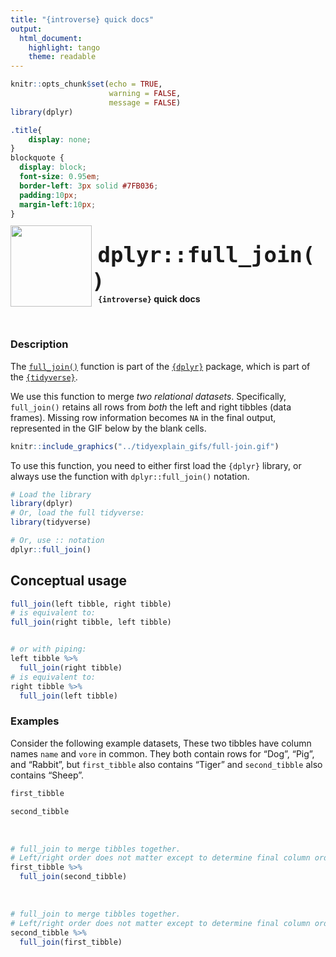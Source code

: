 ```yaml
---
title: "{introverse} quick docs"
output: 
  html_document:
    highlight: tango
    theme: readable
---
```



```r
knitr::opts_chunk$set(echo = TRUE, 
                      warning = FALSE, 
                      message = FALSE)
library(dplyr)
```

```css
.title{
    display: none;
}
blockquote {
  display: block;
  font-size: 0.95em;
  border-left: 3px solid #7FB036;
  padding:10px;
  margin-left:10px;
}
```

<div>
<br>
 <img src = "logo.png" style = "float:left;height:130px;margin-top:-20px;">
 <span style = "font-weight:bold;font-size:40px;"> 
  &nbsp;<code>dplyr::full_join()</code>
 </span>
 <br>
 <b>&nbsp;&nbsp;&nbsp;<code>{introverse}</code> quick docs</b>
</div>
<br>

### Description

The [`full_join()`](https://dplyr.tidyverse.org/reference/full_join.html) function is part of the [`{dplyr}`](https://dplyr.tidyverse.org/) package, which is part of the [`{tidyverse}`](https://www.tidyverse.org/).

We use this function to merge _two relational datasets_. Specifically, `full_join()` retains all rows from _both_ the left and right tibbles (data frames). Missing row information becomes `NA` in the final output, represented in the GIF below by the blank cells.

```r
knitr::include_graphics("../tidyexplain_gifs/full-join.gif")
```


<!-- Add the following if the topic is a function that does NOT come with base R, and uncomment/fill in the subsequent multiline HTML comment: -->
To use this function, you need to either first load the `{dplyr}` library, or always use the function with `dplyr::full_join()` notation.

```r
# Load the library
library(dplyr)
# Or, load the full tidyverse:
library(tidyverse)

# Or, use :: notation
dplyr::full_join()
```


## Conceptual usage 

```r
full_join(left tibble, right tibble)
# is equivalent to:
full_join(right tibble, left tibble)


# or with piping:
left tibble %>%
  full_join(right tibble)
# is equivalent to:
right tibble %>%
  full_join(left tibble)
```

### Examples

Consider the following example datasets, These two tibbles have column names `name` and `vore` in common. They both contain rows for "Dog", "Pig", and "Rabbit", but `first_tibble` also contains "Tiger" and `second_tibble` also contains "Sheep".

```r
first_tibble

second_tibble
```

<br>


```r
# full_join to merge tibbles together. 
# Left/right order does not matter except to determine final column order
first_tibble %>%
  full_join(second_tibble)
```

<br>

```r
# full_join to merge tibbles together.
# Left/right order does not matter except to determine final column order
second_tibble %>%
  full_join(first_tibble)
```
